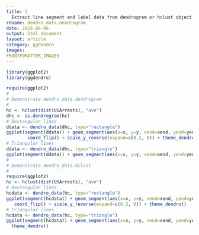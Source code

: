 ---
title: |
  Extract line segment and label data from dendrogram or hclust object.
rdname: dendro_data.dendrogram
date: 2015-06-06
output: html_document
layout: article
category: ggdendro
images:
FRONTFOMATTER_IMAGES
---

```{r, echo = FALSE, message = FALSE}
library(ggplot2)
library(ggdendro)
```

```{r dendro_data.dendrogram, cache = TRUE}

require(ggplot2)
#
# Demonstrate dendro_data.dendrogram
#
hc <- hclust(dist(USArrests), "ave")
dhc <- as.dendrogram(hc)
# Rectangular lines
ddata <- dendro_data(dhc, type="rectangle")
ggplot(segment(ddata)) + geom_segment(aes(x=x, y=y, xend=xend, yend=yend)) +
		coord_flip() + scale_y_reverse(expand=c(0.2, 0)) + theme_dendro()
# Triangular lines
ddata <- dendro_data(dhc, type="triangle")
ggplot(segment(ddata)) + geom_segment(aes(x=x, y=y, xend=xend, yend=yend)) + theme_dendro()
#
# Demonstrate dendro_data.hclust
#
require(ggplot2)
hc <- hclust(dist(USArrests), "ave")
# Rectangular lines
hcdata <- dendro_data(hc, type="rectangle")
ggplot(segment(hcdata)) + geom_segment(aes(x=x, y=y, xend=xend, yend=yend)) +
   coord_flip() + scale_y_reverse(expand=c(0.2, 0)) + theme_dendro()
# Triangular lines
hcdata <- dendro_data(hc, type="triangle")
ggplot(segment(hcdata)) + geom_segment(aes(x=x, y=y, xend=xend, yend=yend)) +
  theme_dendro()



```